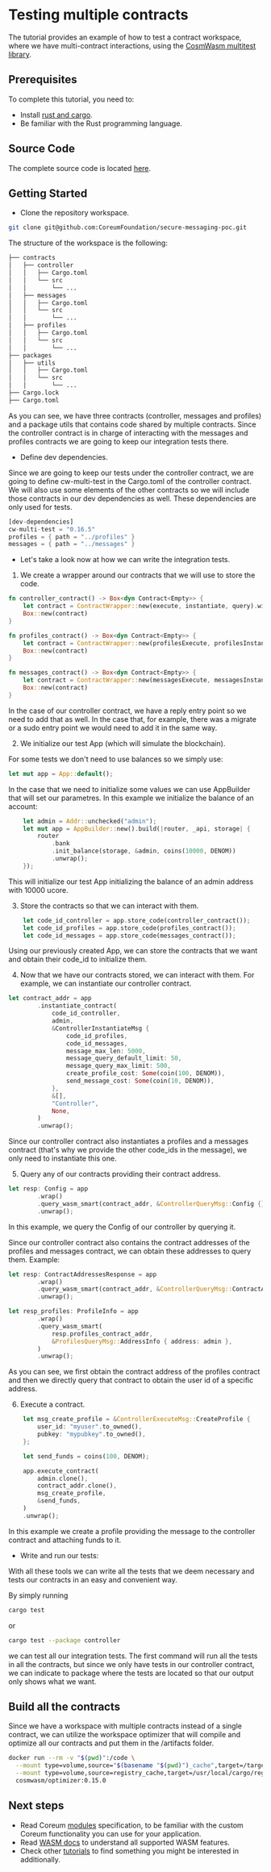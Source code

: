 # Testing multiple contracts

The tutorial provides an example of how to test a contract workspace, where we have multi-contract
interactions, using the [CosmWasm multitest library](https://github.com/CosmWasm/cw-multi-test).

## Prerequisites

To complete this tutorial, you need to:

-   Install [rust and cargo](https://www.rust-lang.org/tools/install).
-   Be familiar with the Rust programming language.

## Source Code

The complete source code is located
[here](https://github.com/CoreumFoundation/secure-messaging-poc).

## Getting Started

-   Clone the repository workspace.

```bash
git clone git@github.com:CoreumFoundation/secure-messaging-poc.git
```

The structure of the workspace is the following:

```bash
├── contracts
│   ├── controller
│   │   ├── Cargo.toml
│   │   └── src
│   │       └── ...
│   ├── messages
│   │   ├── Cargo.toml
│   │   └── src
│   │       └── ...
│   ├── profiles
│   │   ├── Cargo.toml
│   │   └── src
│   │       └── ...
├── packages
│   ├── utils
│   │   ├── Cargo.toml
│   │   └── src
│   │       └── ...
├── Cargo.lock
├── Cargo.toml
```

As you can see, we have three contracts (controller, messages and profiles) and a package utils that
contains code shared by multiple contracts. Since the controller contract is in charge of
interacting with the messages and profiles contracts we are going to keep our integration tests
there.

-   Define dev dependencies.

Since we are going to keep our tests under the controller contract, we are going to define
cw-multi-test in the Cargo.toml of the controller contract. We will also use some elements of the
other contracts so we will include those contracts in our dev dependencies as well. These dependencies are only used for tests.

```rust
[dev-dependencies]
cw-multi-test = "0.16.5"
profiles = { path = "../profiles" }
messages = { path = "../messages" }
```

-   Let's take a look now at how we can write the integration tests.

1. We create a wrapper around our contracts that we will use to store the code.

```rust
fn controller_contract() -> Box<dyn Contract<Empty>> {
    let contract = ContractWrapper::new(execute, instantiate, query).with_reply(reply);
    Box::new(contract)
}

fn profiles_contract() -> Box<dyn Contract<Empty>> {
    let contract = ContractWrapper::new(profilesExecute, profilesInstantiate, profilesQuery);
    Box::new(contract)
}

fn messages_contract() -> Box<dyn Contract<Empty>> {
    let contract = ContractWrapper::new(messagesExecute, messagesInstantiate, messagesQuery);
    Box::new(contract)
}
```

In the case of our controller contract, we have a reply entry point so we need to add that as well.
In the case that, for example, there was a migrate or a sudo entry point we would need to add it in
the same way.

2. We initialize our test App (which will simulate the blockchain).

For some tests we don't need to use balances so we simply use:

```rust
let mut app = App::default();
```

In the case that we need to initialize some values we can use AppBuilder that will set our
parametres. In this example we initialize the balance of an account:

```rust
    let admin = Addr::unchecked("admin");
    let mut app = AppBuilder::new().build(|router, _api, storage| {
        router
            .bank
            .init_balance(storage, &admin, coins(10000, DENOM))
            .unwrap();
    });
```

This will initialize our test App initializing the balance of an admin address with 10000 ucore.

3. Store the contracts so that we can interact with them.

```rust
    let code_id_controller = app.store_code(controller_contract());
    let code_id_profiles = app.store_code(profiles_contract());
    let code_id_messages = app.store_code(messages_contract());
```

Using our previously created App, we can store the contracts that we want and obtain their code_id to initialize them.

4. Now that we have our contracts stored, we can interact with them. For example, we can instantiate our controller contract.

```rust
let contract_addr = app
        .instantiate_contract(
            code_id_controller,
            admin,
            &ControllerInstantiateMsg {
                code_id_profiles,
                code_id_messages,
                message_max_len: 5000,
                message_query_default_limit: 50,
                message_query_max_limit: 500,
                create_profile_cost: Some(coin(100, DENOM)),
                send_message_cost: Some(coin(10, DENOM)),
            },
            &[],
            "Controller",
            None,
        )
        .unwrap();
```

Since our controller contract also instantiates a profiles and a messages contract (that's why we provide the other code_ids in the message), we only need to instantiate this one.

5. Query any of our contracts providing their contract address.

```rust
let resp: Config = app
        .wrap()
        .query_wasm_smart(contract_addr, &ControllerQueryMsg::Config {})
        .unwrap();
```

In this example, we query the Config of our controller by querying it.

Since our controller contract also contains the contract addresses of the profiles and messages contract, we can obtain these addresses to query them. Example:

```rust
let resp: ContractAddressesResponse = app
        .wrap()
        .query_wasm_smart(contract_addr, &ControllerQueryMsg::ContractAddresses {})
        .unwrap();

let resp_profiles: ProfileInfo = app
        .wrap()
        .query_wasm_smart(
            resp.profiles_contract_addr,
            &ProfilesQueryMsg::AddressInfo { address: admin },
        )
        .unwrap();
```

As you can see, we first obtain the contract address of the profiles contract and then we directly query that contract to obtain the user id of a specific address.

6. Execute a contract.

```rust
    let msg_create_profile = &ControllerExecuteMsg::CreateProfile {
        user_id: "myuser".to_owned(),
        pubkey: "mypubkey".to_owned(),
    };

    let send_funds = coins(100, DENOM);

    app.execute_contract(
        admin.clone(),
        contract_addr.clone(),
        msg_create_profile,
        &send_funds,
    )
    .unwrap();
```

In this example we create a profile providing the message to the controller contract and attaching funds to it.

* Write and run our tests:

With all these tools we can write all the tests that we deem necessary and tests our contracts in an easy and convenient way.

By simply running 

```bash
cargo test
```
or
```bash
cargo test --package controller
```

we can test all our integration tests. The first command will run all the tests in all the contracts, but since we only have tests in our controller contract, we can indicate to package where the tests are located so that our output only shows what we want.

## Build all the contracts

Since we have a workspace with multiple contracts instead of a single contract, we can utilize the workspace optimizer that will compile and optimize all our contracts and put them in the /artifacts folder.

```bash
docker run --rm -v "$(pwd)":/code \
  --mount type=volume,source="$(basename "$(pwd)")_cache",target=/target \
  --mount type=volume,source=registry_cache,target=/usr/local/cargo/registry \
  cosmwasm/optimizer:0.15.0
```

## Next steps

* Read Coreum [modules](/docs/overview/modules) specification, to be familiar with the custom Coreum functionality you can
  use for your application.
* Read [WASM docs](https://docs.cosmwasm.com/docs/) to understand all supported WASM features.
* Check other [tutorials](/docs/overview/tutorials) to find something you might be interested in additionally. 
